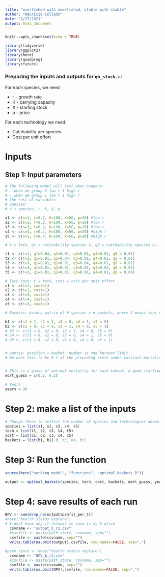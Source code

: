 ```yaml
---
title: "overfished with overfished, stable with stable"
author: "Mauricio Collado"
date: "2/27/2021"
output: html_document
---
```


```r
knitr::opts_chunk$set(echo = TRUE)

library(tidyverse)
library(ggplot2)
library(here)
library(quadprog)
library(future)
```

### Preparing the inputs and outputs for `qb_stock.r`:

For each species, we need:

* r - growth rate
* K - carrying capacity
* X - starting stock
* p - price

For each technology we need:

* Catchability per species
* Cost per unit effort

# Inputs

## Step 1: Input parameters
```r

# the following model will test what happens:
# - when we group 2 low r 1 high r
# - when we group 1 low r 1 high r
# the rest of variables
# Species:
# s = species, r, K, X, p

s1 <- c(s=1, r=0.2, K=100, X=50, p=20) #low r
s2 <- c(s=2, r=0.2, K=100, X=50, p=20) #low r
s3 <- c(s=3, r=0.2, K=100, X=50, p=20) #low r
s4 <- c(s=4, r=0.4, K=100, X=50, p=20) #high r
s5 <- c(s=5, r=0.4, K=100, X=50, p=20) #high r

# t = tech, q1 = catchability species 1, q2 = catchability species 2...

t1 <- c(t=1, q1=0.04, q2=0.01, q3=0.01, q4=0.01, q5 = 0.01)
t2 <- c(t=2, q1=0.01, q2=0.04, q3=0.01, q4=0.01, q5 = 0.01)
t3 <- c(t=3, q1=0.01, q2=0.01, q3=0.04, q4=0.01, q5 = 0.01)
t4 <- c(t=4, q1=0.01, q2=0.01, q3=0.01, q4=0.04, q5 = 0.01)
t5 <- c(t=5, q1=0.01, q2=0.01, q3=0.01, q4=0.01, q5 = 0.04)

# Tech cost: t = tech, cost = cost per unit effort
c1 <- c(t=1, cost=1)
c2 <- c(t=2, cost=1)
c3 <- c(t=3, cost=1)
c4 <- c(t=4, cost=1)
c5 <- c(t=5, cost=1)

# Baskets: binary matrix of # species x # baskets, where 1 means that species is in that basket

b1 <- c(s1 = 1, s2 = 1, s3 = 0, s4 = 1, s5 = 0)
b2 <- c(s1 = 0, s2 = 0, s3 = 1, s4 = 0, s5 = 1)
# b3 <- c(s1 = 0, s2 = 0, s3 = 1, s4 = 0, s5 = 0)
# b4 <- c(s1 = 0, s2 = 0, s3 = 0, s4 = 1, s5 = 0)
# b5 <- c(s1 = 0, s2 = 0, s3 = 0, s4 = 0, s5 = 1)


# Quotas: position = basket, number is the harvest limit.
# We want this to be 0.1 of the preceding stock under constant mortality, so this will have to change to just input constant m.


# This is a guess of optimal mortality for each bakset. A good starting point is r/2.
mort_guess = c(0.2, 0.2)

# Years
years = 30
```

# Step 2: make a list of the inputs
```r
# Change these to reflect the number of species and technologies above:
species = list(s1, s2, s3, s4, s5)
tech = list(t1, t2, t3, t4, t5)
cost = list(c1, c2, c3, c4, c5)
baskets = list(b1, b2) #, b3, b4, b5)
```

# Step 3: Run the function

```r
source(here("working_model", "functions", "optimal_baskets.R"))

output <- optimal_baskets(species, tech, cost, baskets, mort_guess, years)
```

# Step 4: save results of each run


```r
NPV <- sum(drop_na(output$profit_per_t))
#here("health status explore") 
# I dont know why it refuses to save in my G drive
  csvname <- "output_b_r2.csv"
  #csvfile <- paste(path_store, csvname, sep="")
  csvfile <- paste(csvname, sep="")
  write.table(na.omit(output),csvfile, row.names=FALSE, sep=",")
  
#path_store <- here("health status explore") 
  csvname <- "NPV_b_r2.csv"
  #csvfile <- paste(path_store, csvname, sep="")
  csvfile <- paste(csvname, sep="")
  write.table(na.omit(NPV),csvfile, row.names=FALSE, sep=",")

```

